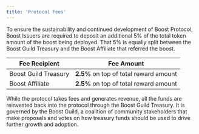 ```yaml
---
title: 'Protocol Fees'
---
```


To ensure the sustainability and continued development of Boost Protocol, Boost Issuers are required to deposit an additional 5% of the total token amount of the boost being deployed. That 5% is equally split between the Boost Guild Treasury and the Boost Affiliate that referred the boost.

| Fee Recipient         | Fee Amount                              |
| --------------------- | --------------------------------------- |
| Boost Guild Treasury  | **2.5%** on top of total reward amount  |
| Boost Affiliate       | **2.5%** on top of total reward amount  |

While the protocol takes fees and generates revenue, all the funds are reinvested back into the protocol through the Boost Guild Treasury. It is governed by the Boost Guild, a coalition of community stakeholders that make proposals and votes on how treasury funds should be used to drive further growth and adoption.
